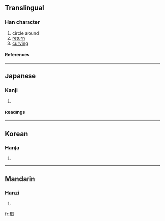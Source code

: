 {{see|回}}

==Translingual==
===Han character===
{{Han char|rn=54|rad=廴|as=06|sn=9|four=|canj=弓大田口 (NKWR)}}
# circle around
# [[return]]
# [[curving]]
====References====
{{Han ref|kx=0353.050|dkj=09575|dj=0668.010|hdz=10404.090|uh=5EFB|ud=24315}}
----
==Japanese==
===Kanji===
{{ja-kanji|grade=|rs=廴06}}
# {{defn|Japanese}} 
====Readings====
{{ja-readings|on=[[かい]] (kai), [[え]] (e)|kun=[[めぐる]] (meguru), [[まわる]] (mawaru), [[めぐり]] (meguri)}}
----
==Korean==
===Hanja===
{{ko-hanja|hangeul=회|rv=hoe|mr=hoe}}
# {{defn|Korean}}
----
==Mandarin==
===Hanzi===
{{cmn-hanzi|pin=[[huí]] ([[hui2]])|wg=hui<sup>2</sup>}}
# {{defn|Mandarin}}

[[fr:廻]]